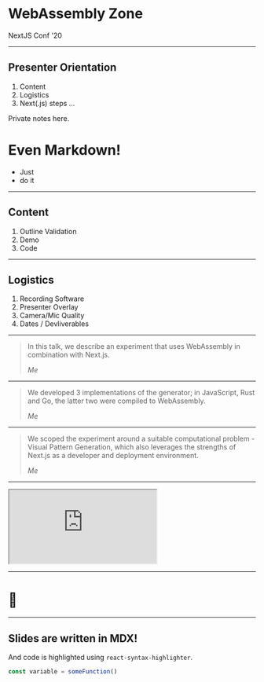 <SlidePage>
    
<Cover>


# WebAssembly Zone

NextJS Conf '20

</Cover>


---

## Presenter Orientation

1. Content
1. Logistics
1. Next(.js) steps ...

<SpeakerNotes>
    
Private notes here.


# Even Markdown!

- Just
- do it

</SpeakerNotes>


---

## Content

1. Outline Validation
1. Demo
1. Code

---

## Logistics

1. Recording Software
1. Presenter Overlay
1. Camera/Mic Quality
1. Dates / Devliverables

---

> In this talk, we describe an experiment that uses WebAssembly in combination with Next.js.
>
> <cite>Me</cite>

---

> We developed 3 implementations of the generator;
> in JavaScript, Rust and Go, the latter two were compiled to WebAssembly.
>
> <cite>Me</cite>

---

> We scoped the experiment around a suitable computational problem - Visual Pattern Generation,
> which also leverages the strengths of Next.js as a developer and deployment environment.
>
> <cite>Me</cite>

---

<iframe
  src="https://zone.v.imetrical.com/"
  style={{ width: '80%', height: '500px' }}
></iframe>

---

# 🤫

---

## Slides are written in MDX!

And code is highlighted using `react-syntax-highlighter`.

```js
const variable = someFunction()
```

</SlidePage>

